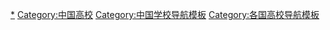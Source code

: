 [[Category:中華人民共和國高等學校|*]]
[[Category:中国高校|Category:中国高校]]
[[Category:中国学校导航模板|Category:中国学校导航模板]]
[[Category:各国高校导航模板|Category:各国高校导航模板]]